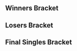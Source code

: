 {{DISPLAYTITLE:Emerald City III: Singles Bracket}}{{SetGame|melee}}{{tabs static
|name1=Overview
|link1=Emerald City/III
|name2=Singles Bracket
|link2=Emerald City/III/Singles Bracket
|name3=Doubles Bracket
|link3=Emerald City/III/Doubles Bracket
|This=2
}}
==Winners Bracket==
{{32DEWBracketA
|column-width=150

|r1m1p1=Silent Wolf|r1m1p1flag=us |r1m1p1score=2
|r1m1p2=Metric |r1m1p2flag=us |r1m1p2score=0
|r1m1win=1

|r1m2p1=Oreo |r1m2p1flag=us |r1m2p1score=0
|r1m2p2=Vincessant |r1m2p2flag=us |r1m2p2score=2
|r1m2win=2

|r1m3p1=FatGoku |r1m3p1flag=us |r1m3p1score=2
|r1m3p2=Dz |r1m3p2flag=us |r1m3p2score=0
|r1m3win=1

|r1m4p1=NMW |r1m4p1flag=us |r1m4p1score=2
|r1m4p2=OutTheCuts |r1m4p2flag=us |r1m4p2score=0
|r1m4win=1

|r1m5p1=MikeHaze |r1m5p1flag=us |r1m5p1score=2
|r1m5p2=Salty Seth |r1m5p2flag=us |r1m5p2score=0
|r1m5win=1

|r1m6p1=Iceman |r1m6p1flag=us |r1m6p1score=2
|r1m6p2=Pookie |r1m6p2flag=us |r1m6p2score=1
|r1m6win=1

|r1m7p1=Zhu |r1m7p1flag=us |r1m7p1score=2
|r1m7p2=ShankS |r1m7p2flag=us |r1m7p2score=0
|r1m7win=1

|r1m8p1=Rustin |r1m8p1flag=us |r1m8p1score=2
|r1m8p2=Webwipe |r1m8p2flag=ca |r1m8p2score=0
|r1m8win=1

|r1m9p1=SFAT |r1m9p1flag=us |r1m9p1score=2
|r1m9p2=Davidcanfly |r1m9p2flag=us |r1m9p2score=0
|r1m9win=1

|r1m10p1=RK |r1m10p1flag=ca |r1m10p1score=2
|r1m10p2=Shoyo |r1m10p2flag=us |r1m10p2score=0
|r1m10win=1

|r1m11p1=Vish |r1m11p1flag=us |r1m11p1score=0
|r1m11p2=UWAN |r1m11p2flag=us |r1m11p2score=2
|r1m11win=2

|r1m12p1=Eggz |r1m12p1flag=us |r1m12p1score=0
|r1m12p2=Big D |r1m12p2flag=ca |r1m12p2score=2
|r1m12win=2

|r1m13p1=Bladewise |r1m13p1flag=us |r1m13p1score=2
|r1m13p2=Puff mayne |r1m13p2flag=us |r1m13p2score=0
|r1m13win=1

|r1m14p1=balloon |r1m14p1flag=us |r1m14p1score=1
|r1m14p2=ThePrime |r1m14p2flag=us |r1m14p2score=2
|r1m14win=2

|r1m15p1=CDK |r1m15p1flag=us |r1m15p1score=2
|r1m15p2=Wasabi |r1m15p2flag=us |r1m15p2score=0
|r1m15win=1

|r1m16p1=Vinodh |r1m16p1flag=us |r1m16p1score=2
|r1m16p2=zilo |r1m16p2flag=ca |r1m16p2score=0
|r1m16win=1

|r2m1p1=Silent Wolf |r2m1p1flag=us |r2m1p1score=2
|r2m1p2=Vincessant |r2m1p2flag=us |r2m1p2score=0
|r2m1win=1

|r2m2p1=FatGoku |r2m2p1flag=us |r2m2p1score=2
|r2m2p2=NMW |r2m2p2flag=us |r2m2p2score=1
|r2m2win=1

|r2m3p1=MikeHaze |r2m3p1flag=us |r2m3p1score=2
|r2m3p2=Iceman |r2m3p2flag=us |r2m3p2score=0
|r2m3win=1

|r2m4p1=Zhu |r2m4p1flag=us |r2m4p1score=2
|r2m4p2=Rustin |r2m4p2flag=us |r2m4p2score=0
|r2m4win=1

|r2m5p1=SFAT |r2m5p1flag=us |r2m5p1score=2
|r2m5p2=RK |r2m5p2flag=ca |r2m5p2score=0
|r2m5win=1

|r2m6p1=UWAN |r2m6p1flag=us |r2m6p1score=0
|r2m6p2=Big D|r2m6p2flag=ca |r2m6p2score=2
|r2m6win=2

|r2m7p1=Bladewise |r2m7p1flag=us |r2m7p1score=2
|r2m7p2=ThePrime |r2m7p2flag=us |r2m7p2score=0
|r2m7win=1

|r2m8p1=CDK |r2m8p1flag=us |r2m8p1score=2
|r2m8p2=Vinodh |r2m8p2flag=us |r2m8p2score=0
|r2m8win=1

|r3m1p1=Silent Wolf |r3m1p1flag=us |r3m1p1score=3
|r3m1p2=FatGoku |r3m1p2flag=us |r3m1p2score=0
|r3m1win=1

|r3m2p1=MikeHaze |r3m2p1flag=us |r3m2p1score=2
|r3m2p2=Zhu |r3m2p2flag=us |r3m2p2score=3
|r3m2win=2

|r3m3p1=SFAT |r3m3p1flag=us |r3m3p1score=3
|r3m3p2=Big D |r3m3p2flag=ca |r3m3p2score=0
|r3m3win=1

|r3m4p1=Bladewise |r3m4p1flag=us |r3m4p1score=1
|r3m4p2=CDK |r3m4p2flag=us |r3m4p2score=3
|r3m4win=2

|r4m1p1=Silent Wolf |r4m1p1flag=us |r4m1p1score=3
|r4m1p2=Zhu |r4m1p2flag=us |r4m1p2score=2
|r4m1win=1

|r4m2p1=SFAT |r4m2p1flag=us |r4m2p1score=3
|r4m2p2=CDK |r4m2p2flag=us |r4m2p2score=1
|r4m2win=1
}}

==Losers Bracket==
{{32DELBracketSmwA
|tourneylink=Emerald City/III
|tourneyname=Emerald City III
|l1placement=25-32
|l2placement=17-24
|l3placement=13-16
|l4placement=9-12
|l5placement=7-8
|l6placement=5-6
|column-width=160

|l1m1p1=tlo |l1m1p1flag=us |l1m1p1score=0
|l1m1p2=Oreo |l1m1p2flag=us |l1m1p2score=2
|l1m1win=2

|l1m2p1=Dz |l1m2p1flag=us |l1m2p1score=2
|l1m2p2=OutTheCuts |l1m2p2flag=us |l1m2p2score=1
|l1m2win=1

|l1m3p1=Salty Seth |l1m3p1flag=us |l1m3p1score=0
|l1m3p2=Pookie |l1m3p2flag=us |l1m3p2score=2
|l1m3win=2

|l1m4p1=ShankS |l1m4p1flag=us |l1m4p1score=2
|l1m4p2=Webwipe |l1m4p2flag=ca |l1m4p2score=0
|l1m4win=1

|l1m5p1=Xest |l1m5p1flag=us |l1m5p1score=0
|l1m5p2=Shoyo |l1m5p2flag=us |l1m5p2score=2
|l1m5win=2

|l1m6p1=Vish |l1m6p1flag=us |l1m6p1score=2
|l1m6p2=Eggz |l1m6p2flag=us |l1m6p2score=1
|l1m6win=1

|l1m7p1=Puff mayne |l1m7p1flag=us |l1m7p1score=2
|l1m7p2=balloon |l1m7p2flag=us |l1m7p2score=1
|l1m7win=1

|l1m8p1=Wasabi |l1m8p1flag=us |l1m8p1score=0
|l1m8p2=Dr. Z |l1m8p2flag=us |l1m8p2score=2
|l1m8win=2

|l2m1p1=Vinodh |l2m1p1flag=us |l2m1p1score=0
|l2m1p2=Oreo |l2m1p2flag=us |l2m1p2score=2
|l2m1win=2

|l2m2p1=ThePrime |l2m2p1flag=us |l2m2p1score=0
|l2m2p2=Dz |l2m2p2flag=us |l2m2p2score=2
|l2m2win=2

|l2m3p1=UWAN |l2m3p1flag=us |l2m3p1score=0
|l2m3p2=Pookie |l2m3p2flag=us |l2m3p2score=2
|l2m3win=2

|l2m4p1=RK |l2m4p1flag=ca |l2m4p1score=2
|l2m4p2=ShankS |l2m4p2flag=us |l2m4p2score=0
|l2m4win=1

|l2m5p1=Rustin |l2m5p1flag=us |l2m5p1score=2
|l2m5p2=Shoyo |l2m5p2flag=us |l2m5p2score=1
|l2m5win=1

|l2m6p1=Iceman |l2m6p1flag=us |l2m6p1score=2
|l2m6p2=Vish |l2m6p2flag=us |l2m6p2score=1
|l2m6win=1

|l2m7p1=NMW |l2m7p1flag=us |l2m7p1score=2
|l2m7p2=Puff mayne |l2m7p2flag=us |l2m7p2score=0
|l2m7win=1

|l2m8p1=Vincessant |l2m8p1flag=us |l2m8p1score=0
|l2m8p2=Dr. Z |l2m8p2flag=us |l2m8p2score=2
|l2m8win=2

|l3m1p1=Oreo |l3m1p1flag=us |l3m1p1score=3
|l3m1p2=Dz |l3m1p2flag=us |l3m1p2score=0
|l3m1win=1

|l3m2p1=Pookie |l3m2p1flag=us |l3m2p1score=3
|l3m2p2=RK |l3m2p2flag=ca |l3m2p2score=2
|l3m2win=1

|l3m3p1=Rustin |l3m3p1flag=us |l3m3p1score=1
|l3m3p2=Iceman |l3m3p2flag=us |l3m3p2score=3
|l3m3win=2

|l3m4p1=NMW |l3m4p1flag=us |l3m4p1score=3
|l3m4p2=Dr. Z |l3m4p2flag=us |l3m4p2score=0
|l3m4win=1

|l4m1p1=MikeHaze |l4m1p1flag=us |l4m1p1score=3
|l4m1p2=Oreo |l4m1p2flag=us |l4m1p2score=0
|l4m1win=1

|l4m2p1=FatGoku |l4m2p1flag=us |l4m2p1score=3
|l4m2p2=Pookie |l4m2p2flag=us |l4m2p2score=0
|l4m2win=1

|l4m3p1=Bladewise |l4m3p1flag=us |l4m3p1score=3
|l4m3p2=Iceman |l4m3p2flag=us |l4m3p2score=0
|l4m3win=1

|l4m4p1=Big D |l4m4p1flag=ca |l4m4p1score=0
|l4m4p2=NMW |l4m4p2flag=us |l4m4p2score=3
|l4m4win=2

|l5m1p1=MikeHaze |l5m1p1flag=us |l5m1p1score=3
|l5m1p2=FatGoku |l5m1p2flag=us |l5m1p2score=0
|l5m1win=1

|l5m2p1=Bladewise |l5m2p1flag=us |l5m2p1score=3
|l5m2p2=NMW |l5m2p2flag=us |l5m2p2score=2
|l5m2win=1

|l6m1p1=CDK |l6m1p1flag=us |l6m1p1score=0
|l6m1p2=MikeHaze |l6m1p2flag=us |l6m1p2score=3
|l6m1win=2

|l6m2p1=Zhu |l6m2p1flag=us |l6m2p1score=2
|l6m2p2=Bladewise |l6m2p2flag=us |l6m2p2score=3
|l6m2win=2
}}
<onlyinclude>
==Final Singles Bracket==
{{DEFinalSmwBracket
|tourneylink=Emerald City/III
|tourneyname=Emerald City III
|l1placement=4
|r2placement=3
|r3loserplacement=2
|r3winnerplacement=1
|export_score=true

<!-- FROM WINNERS -->
|r1m1p1=Silent Wolf |r1m1p1flag=us |r1m1p1score=0
|r1m1p2=SFAT |r1m1p2flag=us |r1m1p2score=3
|r1m1win=2
|r1m1p1char1= |r1m1p1stock1= |r1m1p2char1= |r1m1p2stock1= |r1m1win1= |r1m1stage1=
|r1m1p1char2= |r1m1p1stock2= |r1m1p2char2= |r1m1p2stock2= |r1m1win2= |r1m1stage2=
|r1m1p1char3= |r1m1p1stock3= |r1m1p2char3= |r1m1p2stock3= |r1m1win3= |r1m1stage3=
|r1m1p1char4= |r1m1p1stock4= |r1m1p2char4= |r1m1p2stock4= |r1m1win4= |r1m1stage4=
|r1m1p1char5= |r1m1p1stock5= |r1m1p2char5= |r1m1p2stock5= |r1m1win5= |r1m1stage5=
|r1m1date=
|r1m1finished=
|r1m1details={{BracketMatchDetails
|vod=
|preview= 
|lrthread=
|interview=
|recap=
|comment=
|live=
}}

<!-- FROM LOSERS -->
|l1m1p1=MikeHaze |l1m1p1flag=us |l1m1p1score=1
|l1m1p2=Bladewise |l1m1p2flag=us |l1m1p2score=3
|l1m1win=2
|l1m1p1char1= |l1m1p1stock1= |l1m1p2char1= |l1m1p2stock1= |l1m1win1= |l1m1stage1= 
|l1m1p1char2= |l1m1p1stock2= |l1m1p2char2= |l1m1p2stock2= |l1m1win2= |l1m1stage2=
|l1m1p1char3= |l1m1p1stock3= |l1m1p2char3= |l1m1p2stock3= |l1m1win3= |l1m1stage3=
|l1m1p1char4= |l1m1p1stock4= |l1m1p2char4= |l1m1p2stock4= |l1m1win4= |l1m1stage4=
|l1m1p1char5= |l1m1p1stock5= |l1m1p2char5= |l1m1p2stock5= |l1m1win5= |l1m1stage5=
|l1m1date=
|l1m1finished=
|l1m1details={{BracketMatchDetails
|vod=
|preview= 
|lrthread=
|interview=
|recap=
|comment=
|live=
}}

<!-- LOSERS FINALS -->
|r2m1p1=Silent Wolf |r2m1p1flag=us |r2m1p1score=3
|r2m1p2=Bladewise |r2m1p2flag=us |r2m1p2score=0
|r2m1win=1
|r2m1p1char1= |r2m1p1stock1= |r2m1p2char1= |r2m1p2stock1= |r2m1win1= |r2m1stage1= 
|r2m1p1char2= |r2m1p1stock2= |r2m1p2char2= |r2m1p2stock2= |r2m1win2= |r2m1stage2=
|r2m1p1char3= |r2m1p1stock3= |r2m1p2char3= |r2m1p2stock3= |r2m1win3= |r2m1stage3=
|r2m1p1char4= |r2m1p1stock4= |r2m1p2char4= |r2m1p2stock4= |r2m1win4= |r2m1stage4=
|r2m1p1char5= |r2m1p1stock5= |r2m1p2char5= |r2m1p2stock5= |r2m1win5= |r2m1stage5=
|r2m1date=
|r2m1finished=
|r2m1details={{BracketMatchDetails
|vod=
|preview= 
|lrthread=
|interview=
|recap=
|comment=
|live=
}}

<!-- GRAND FINALS -->
|r3m1p1=SFAT |r3m1p1flag=us |r3m1p1score=3 |r3m2p1score=
|r3m1p2=Silent Wolf |r3m1p2flag=us |r3m1p2score=1 |r3m2p2score=
|r3m1win=1
|r3m1p1char1= |r3m1p1stock1= |r3m1p2char1= |r3m1p2stock1= |r3m1win1= |r3m1stage1=
|r3m1p1char2= |r3m1p1stock2= |r3m1p2char2= |r3m1p2stock2= |r3m1win2= |r3m1stage2=
|r3m1p1char3= |r3m1p1stock3= |r3m1p2char3= |r3m1p2stock3= |r3m1win3= |r3m1stage3=
|r3m1p1char4= |r3m1p1stock4= |r3m1p2char4= |r3m1p2stock4= |r3m1win4= |r3m1stage4=
|r3m1p1char5= |r3m1p1stock5= |r3m1p2char5= |r3m1p2stock5= |r3m1win5= |r3m1stage5=

|r3m2p1char1= |r3m2p1stock1= |r3m2p2char1= |r3m2p2stock1= |r3m2win1= |r3m2stage1=
|r3m2p1char2= |r3m2p1stock2= |r3m2p2char2= |r3m2p2stock2= |r3m2win2= |r3m2stage2=
|r3m2p1char3= |r3m2p1stock3= |r3m2p2char3= |r3m2p2stock3= |r3m2win3= |r3m2stage3=
|r3m2p1char4= |r3m2p1stock4= |r3m2p2char4= |r3m2p2stock4= |r3m2win4= |r3m2stage4=
|r3m2p1char5= |r3m2p1stock5= |r3m2p2char5= |r3m2p2stock5= |r3m2win5= |r3m2stage5=
|r3m1date=
|r3m1finished=
|r3m1details={{BracketMatchDetails
|vod=
|preview= 
|lrthread=
|interview=
|recap=
|comment=
|live=
}}
}}
</onlyinclude>
